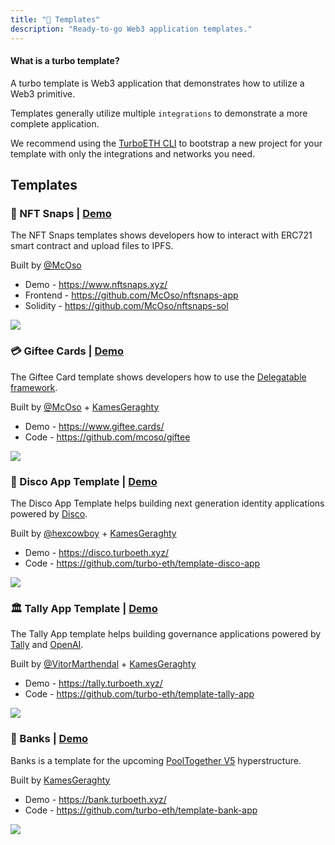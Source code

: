 ```yaml
---
title: "🎨 Templates"
description: "Ready-to-go Web3 application templates."
---
```


#### What is a turbo template?

A turbo template is Web3 application that demonstrates how to utilize a Web3 primitive.

Templates generally utilize multiple `integrations` to demonstrate a more complete application. 

We recommend using the [TurboETH CLI](/getting-started/cli) to bootstrap a new project for your template with only the integrations and networks you need.

## Templates

### 🫰 NFT Snaps | [Demo](https://www.nftsnaps.xyz/)
The NFT Snaps templates shows developers how to interact with ERC721 smart contract and upload files to IPFS.

Built by [@McOso](https://twitter.com/McOso_)
- Demo - https://www.nftsnaps.xyz/
- Frontend - https://github.com/McOso/nftsnaps-app
- Solidity - https://github.com/McOso/nftsnaps-sol

<img src="/assets/template-nft-snaps.png"/>

### 💳 Giftee Cards | [Demo](https://www.giftee.cards/)
The Giftee Card template shows developers how to use the [Delegatable framework](https://delegatable.org/).

Built by [@McOso](https://twitter.com/McOso_) + [KamesGeraghty](https://twitter.com/KamesGeraghty)
- Demo - https://www.giftee.cards/
- Code - https://github.com/mcoso/giftee

<img src="/assets/template-giftee.png"/>

### 🪩 Disco App Template  | [Demo](https://disco.turboeth.xyz/)
The Disco App Template helps building next generation identity applications powered by [Disco](https://disco.xyz/).

Built by [@hexcowboy](https://twitter.com/hexcowboy) + [KamesGeraghty](https://twitter.com/KamesGeraghty)
- Demo - https://disco.turboeth.xyz/
- Code - https://github.com/turbo-eth/template-disco-app

<img src="/assets/template-disco.png"/>

### 🏛️ Tally App Template | [Demo](https://tally.turboeth.xyz/)
The Tally App template helps building governance applications powered by [Tally](https://tally.xyz/) and [OpenAI](https://openai.com/).

Built by [@VitorMarthendal](https://twitter.com/VitorMarthendal) + [KamesGeraghty](https://twitter.com/KamesGeraghty)
- Demo - https://tally.turboeth.xyz/
- Code - https://github.com/turbo-eth/template-tally-app

<img src="/assets/template-tally.png"/>

### 🏦 Banks | [Demo](https://bank.turboeth.xyz/)
Banks is a template for the upcoming [PoolTogether V5](https://pooltogether.com/) hyperstructure.

Built by [KamesGeraghty](https://twitter.com/KamesGeraghty)
- Demo - https://bank.turboeth.xyz/
- Code - https://github.com/turbo-eth/template-bank-app

<img src="/assets/template-bank.png"/>